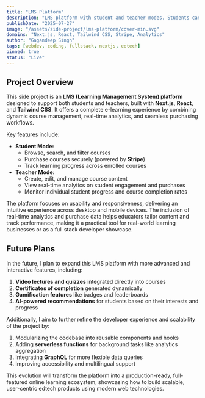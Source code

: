 ```yaml
---
title: "LMS Platform"
description: "LMS platform with student and teacher modes. Students can browse, search, filter, purchase courses, and track progress. Teachers can create and edit courses, view student analytics, and monitor course completion. Perfect for developers wanting to create modern, feature-rich online learning applications with real user insights."
publishDate: "2025-07-27"
image: "/assets/side-project/lms-platform/cover-min.svg"
domains: "Next.js, React, Tailwind CSS, Stripe, Analytics"
author: "Gagandeep Singh"
tags: [webdev, coding, fullstack, nextjs, edtech]
pinned: true
status: "Live"
---
```



<LightBoxImage
  src="/assets/side-project/lms-platform/cover.svg"
  alt="Screenshot"
  noBorder
/>

## Project Overview

This side project is an **LMS (Learning Management System) platform** designed to support both students and teachers, built with **Next.js**, **React**, and **Tailwind CSS**. It offers a complete e-learning experience by combining dynamic course management, real-time analytics, and seamless purchasing workflows.

Key features include:

- **Student Mode:**
  - Browse, search, and filter courses
  - Purchase courses securely (powered by **Stripe**)
  - Track learning progress across enrolled courses
- **Teacher Mode:**
  - Create, edit, and manage course content
  - View real-time analytics on student engagement and purchases
  - Monitor individual student progress and course completion rates

The platform focuses on usability and responsiveness, delivering an intuitive experience across desktop and mobile devices. The inclusion of real-time analytics and purchase data helps educators tailor content and track performance, making it a practical tool for real-world learning businesses or as a full stack developer showcase.

## Future Plans

In the future, I plan to expand this LMS platform with more advanced and interactive features, including:

1. **Video lectures and quizzes** integrated directly into courses
2. **Certificates of completion** generated dynamically
3. **Gamification features** like badges and leaderboards
4. **AI-powered recommendations** for students based on their interests and progress

Additionally, I aim to further refine the developer experience and scalability of the project by:

1. Modularizing the codebase into reusable components and hooks
2. Adding **serverless functions** for background tasks like analytics aggregation
3. Integrating **GraphQL** for more flexible data queries
4. Improving accessibility and multilingual support

This evolution will transform the platform into a production-ready, full-featured online learning ecosystem, showcasing how to build scalable, user-centric edtech products using modern web technologies.
